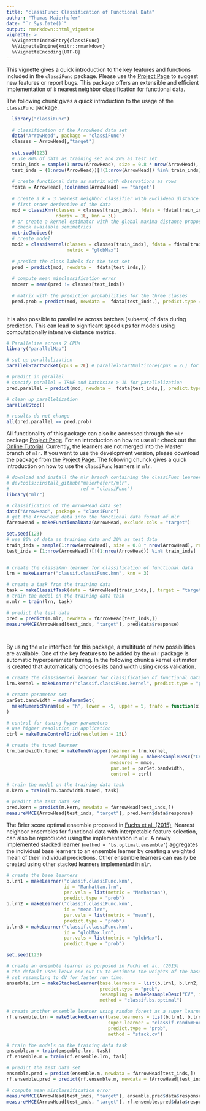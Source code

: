 ---
title: "classiFunc: Classification of Functional Data"
author: "Thomas Maierhofer"
date: "`r Sys.Date()`"
output: rmarkdown::html_vignette
vignette: >
  %\VignetteIndexEntry{classiFunc}
  %\VignetteEngine{knitr::rmarkdown}
  %\VignetteEncoding{UTF-8}
---
  
  This vignette gives a quick introduction to the key features and functions included in the `classiFunc` package. Please use the [Project Page](https://github.com/maierhofert/classiFunc/) to suggest new features or report bugs. This package offers an extensible and efficient implementation of `k` nearest neighbor classification for functional data.
  
  The following chunk gives a quick introduction to the usage of the `classiFunc` 
  package.
  
```{r, eval = TRUE, results='asis'}

  library("classiFunc")
  
  # classification of the ArrowHead data set
  data("ArrowHead", package = "classiFunc")
  classes = ArrowHead[,"target"]
  
  set.seed(123)
  # use 80% of data as training set and 20% as test set
  train_inds = sample(1:nrow(ArrowHead), size = 0.8 * nrow(ArrowHead), replace = FALSE)
  test_inds = (1:nrow(ArrowHead))[!(1:nrow(ArrowHead)) %in% train_inds]
  
  # create functional data as matrix with observations as rows
  fdata = ArrowHead[,!colnames(ArrowHead) == "target"]
  
  # create a k = 3 nearest neighbor classifier with Euclidean distance (default) of the
  # first order derivative of the data
  mod = classiKnn(classes = classes[train_inds], fdata = fdata[train_inds,],
                  nderiv = 1L, knn = 3L)
  # or create a kernel estimator with the global maxima distance proposed in Fuchs et al. 2016
  # check available semimetrics
  metricChoices()
  # create model
  mod2 = classiKernel(classes = classes[train_inds], fdata = fdata[train_inds,],
                      metric = "globMax")
  
  # predict the class labels for the test set
  pred = predict(mod, newdata =  fdata[test_inds,])
  
  # compute mean misclassification error
  mmcerr = mean(pred != classes[test_inds])
  
  # matrix with the prediction probabilities for the three classes
  pred.prob = predict(mod, newdata =  fdata[test_inds,], predict.type = "prob")
  
```
   It is also possible to parallelize across batches (subsets) of data during prediction. This can lead to significant speed ups for models using computationally intensive distance metrics.
```{r, eval = FALSE, results='asis'}
# Parallelize across 2 CPUs
library("parallelMap")

# set up parallelization
parallelStartSocket(cpus = 2L) # parallelStartMulticore(cpus = 2L) for Linux

# predict in parallel
# specify parallel = TRUE and batchsize > 1L for parallelization
pred.parallel = predict(mod, newdata =  fdata[test_inds,], predict.type = "prob", parallel = TRUE, batches = 2L)

# clean up parallelization
parallelStop()

# results do not change
all(pred.parallel == pred.prob)

```

  All functionality of this package can also be accessed through the `mlr` package [Project Page](https://github.com/mlr-org/mlr/). For an introduction on how to use `mlr` check out the [Online Tutorial](https://mlr-org.github.io/mlr-tutorial/).
  Currently, the learners are not merged into the Master branch of `mlr`. If you want
  to use the development version, please download the package from the 
  [Project Page](https://github.com/maierhofert//). The following chunck gives a quick introduction on how to use the `classiFunc` learners in `mlr`.
  
```{r, eval = FALSE, results='asis'}

# download and install the mlr branch containing the classiFunc learners
# devtools::install_github("maierhofert/mlr",
#                          ref = "classiFunc")
library("mlr")

# classification of the ArrowHead data set
data("ArrowHead", package = "classiFunc")
# get the ArrowHead data into the functional data format of mlr
fArrowHead = makeFunctionalData(ArrowHead, exclude.cols = "target")

set.seed(123)
# use 80% of data as training data and 20% as test data
train_inds = sample(1:nrow(ArrowHead), size = 0.8 * nrow(ArrowHead), replace = FALSE)
test_inds = (1:nrow(ArrowHead))[!(1:nrow(ArrowHead)) %in% train_inds]
 

# create the classiKnn learner for classification of functional data
lrn = makeLearner("classif.classiFunc.knn", knn = 3)

# create a task from the training data
task = makeClassifTask(data = fArrowHead[train_inds,], target = "target")
# train the model on the training data task
m.mlr = train(lrn, task)

# predict the test data
pred = predict(m.mlr, newdata = fArrowHead[test_inds,])
measureMMCE(ArrowHead[test_inds, "target"], pred$data$response)

  
```
 
  
  By using the `mlr` interface for this package, a multitude of new possibilities
  are  available. One of the key features to be added by the `mlr` package is
  automatic hyperparameter tuning. In the following chunk a kernel estimator is
  created that automatically chooses its band width using cross validation.
  
```{r, eval = FALSE, results='asis'}

# create the classiKernel learner for classification of functional data
lrn.kernel = makeLearner("classif.classiFunc.kernel", predict.type = "prob")

# create parameter set
parSet.bandwidth = makeParamSet(
  makeNumericParam(id = "h", lower = -5, upper = 5, trafo = function(x) 10 ^ x)
)

# control for tuning hyper parameters
# use higher resolution in application
ctrl = makeTuneControlGrid(resolution = 15L)

# create the tuned learner
lrn.bandwidth.tuned = makeTuneWrapper(learner = lrn.kernel, 
                                      resampling = makeResampleDesc("CV", iters = 5),
                                      measures = mmce,
                                      par.set = parSet.bandwidth,
                                      control = ctrl)

# train the model on the training data task
m.kern = train(lrn.bandwidth.tuned, task)

# predict the test data set
pred.kern = predict(m.kern, newdata = fArrowHead[test_inds,])
measureMMCE(ArrowHead[test_inds, "target"], pred.kern$data$response)


```

The Brier score optimal ensemble proposed in 
[Fuchs et al. (2015)](http://www.sciencedirect.com/science/article/pii/S0169743915001100),
Nearest neighbor ensembles for functional data with 
interpretable feature selection,
can also be reproduced using the implementation in `mlr`.
A newly implemented stacked learner (`method = 'bs.optimal.ensemble'`) aggregates the individual base learners 
to an ensemble learner by creating a weighted mean of their individual predictions.
Other ensemble learners can easily be created using other stacked learners implemented in `mlr`.

```{r, eval = FALSE, results='asis'}

# create the base learners
b.lrn1 = makeLearner("classif.classiFunc.knn", 
                     id = "Manhattan.lrn",
                     par.vals = list(metric = "Manhattan"), 
                     predict.type = "prob")
b.lrn2 = makeLearner("classif.classiFunc.knn", 
                     id = "mean.lrn",
                     par.vals = list(metric = "mean"), 
                     predict.type = "prob")
b.lrn3 = makeLearner("classif.classiFunc.knn",
                     id = "globMax.lrn",
                     par.vals = list(metric = "globMax"), 
                     predict.type = "prob")

set.seed(123)

# create an ensemble learner as porposed in Fuchs et al. (2015)
# the default uses leave-one-out CV to estimate the weights of the base learners as proposed in the original paper
# set resampling to CV for faster run time.
ensemble.lrn = makeStackedLearner(base.learners = list(b.lrn1, b.lrn2, b.lrn3), 
                                  predict.type = "prob", 
                                  resampling = makeResampleDesc("CV", iters = 10L),
                                  method = "classif.bs.optimal")

# create another ensemble learner using random forest as a super learner
rf.ensemble.lrn = makeStackedLearner(base.learners = list(b.lrn1, b.lrn2, b.lrn3), 
                                     super.learner = "classif.randomForest",
                                     predict.type = "prob", 
                                     method = "stack.cv")

# train the models on the training data task
ensemble.m = train(ensemble.lrn, task)
rf.ensemble.m = train(rf.ensemble.lrn, task)

# predict the test data set
ensemble.pred = predict(ensemble.m, newdata = fArrowHead[test_inds,])
rf.ensemble.pred = predict(rf.ensemble.m, newdata = fArrowHead[test_inds,])

# compute mean misclassification error
measureMMCE(ArrowHead[test_inds, "target"], ensemble.pred$data$response)
measureMMCE(ArrowHead[test_inds, "target"], rf.ensemble.pred$data$response)

 ```
